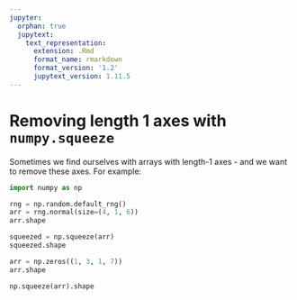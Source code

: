 ```yaml
---
jupyter:
  orphan: true
  jupytext:
    text_representation:
      extension: .Rmd
      format_name: rmarkdown
      format_version: '1.2'
      jupytext_version: 1.11.5
---
```


# Removing length 1 axes with `numpy.squeeze`

Sometimes we find ourselves with arrays with length-1 axes - and we want to
remove these axes. For example:

```python
import numpy as np
```

```python
rng = np.random.default_rng()
arr = rng.normal(size=(4, 1, 6))
arr.shape
```

```python
squeezed = np.squeeze(arr)
squeezed.shape
```

```python
arr = np.zeros((1, 3, 1, 7))
arr.shape
```

```python
np.squeeze(arr).shape
```

